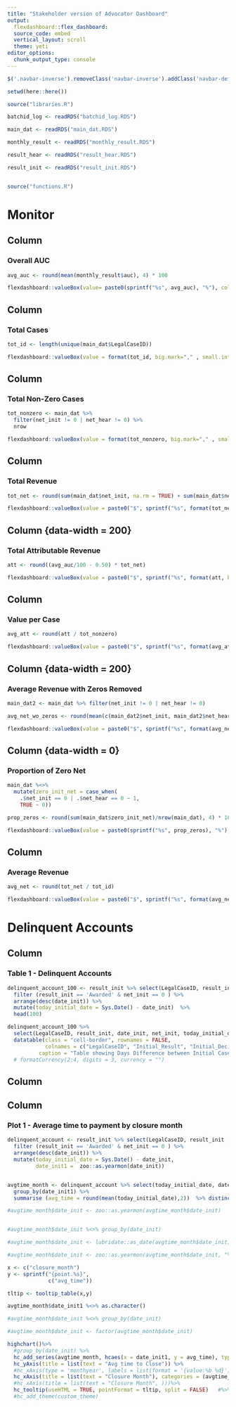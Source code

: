 ---
title: "Stakeholder version of Advocator Dashboard"
output: 
  flexdashboard::flex_dashboard:
  source_code: embed
  vertical_layout: scroll
  theme: yeti
editor_options: 
  chunk_output_type: console
---
  
``` {js}

$('.navbar-inverse').removeClass('navbar-inverse').addClass('navbar-default');

```


```{r include=FALSE}

setwd(here::here())

source("libraries.R")

batchid_log <- readRDS("batchid_log.RDS")

main_dat <- readRDS("main_dat.RDS")

monthly_result <- readRDS("monthly_result.RDS")

result_hear <- readRDS("result_hear.RDS")

result_init <- readRDS("result_init.RDS")


source("functions.R")

```

<style>
  .colored {
    background-color: #FAFAFA;
  }
</style>
  
  
  
  Monitor {data-icon="fa-tv"}
=====================================
  
  
  
  <!-- ### Successful batch?  -->
  
  <!-- ```{r} -->
  
  <!-- success <- batchid_log$sucessful[batchid_log$predicted_date == max(batchid_log$predicted_date)] -->
  
  <!-- if(success == TRUE){ -->
      <!--   c <- "#169e1b" -->
        <!-- } else { -->
            <!--   c <- "#ed2c13" -->
              <!-- } -->
  
  <!-- valueBox(success, color = c) -->
  
  <!-- ``` -->
  


<!--   Column {data-width=100 } -->
<!-- ----------------------------------------------------------------------- -->


<!--   ###  -->

<!--   ```{r} -->

<!-- # batchid_log <- readRDS("batchid_log.RDS") -->

<!-- pred_date <- max(batchid_log$predicted_date) -->

<!-- valueBox(pred_date, subtitle = 'Most Recent Predicted Date',  color = "aqua") -->

<!-- ``` -->


Column {}
-----------------------------------------------------------------------

### Overall AUC

```{r}
avg_auc <- round(mean(monthly_result$auc), 4) * 100

flexdashboard::valueBox(value= paste0(sprintf("%s", avg_auc), "%"), color='blue')
```

Column {}
-----------------------------------------------------------------------
  

### Total Cases

```{r}

tot_id <- length(unique(main_dat$LegalCaseID))

flexdashboard::valueBox(value = format(tot_id, big.mark="," , small.interval=3), color = "green")

```

Column {}
-----------------------------------------------------------------------
  
### Total Non-Zero Cases
  
```{r}

tot_nonzero <- main_dat %>% 
  filter(net_init != 0 | net_hear != 0) %>% 
  nrow

flexdashboard::valueBox(value = format(tot_nonzero, big.mark="," , small.interval=3), color = 'red')

```

Column {}
-----------------------------------------------------------------------

### Total Revenue
  
```{r}

tot_net <- round(sum(main_dat$net_init, na.rm = TRUE) + sum(main_dat$net_hear, na.rm = TRUE))  

flexdashboard::valueBox(value = paste0("$", sprintf("%s", format(tot_net, big.mark="," , small.interval=3))),  color = 'maroon')

```

Column {data-width = 200}
-----------------------------------------------------------------------
 
### Total Attributable Revenue
 
```{r}

att <- round((avg_auc/100 - 0.50) * tot_net)

flexdashboard::valueBox(value = paste0("$", sprintf("%s", format(att, big.mark="," , small.interval=3))), color = 'navy')

```

Column {}
-----------------------------------------------------------------------

### Value per Case

```{r}

avg_att <- round(att / tot_nonzero)

flexdashboard::valueBox(value = paste0("$", sprintf("%s", format(avg_att, big.mark="," , small.interval=3))), color = 'teal')

```

Column {data-width = 200}
-----------------------------------------------------------------------

### Average Revenue with Zeros Removed

```{r}

main_dat2 <- main_dat %>% filter(net_init != 0 | net_hear != 0)

avg_net_wo_zeros <- round(mean(c(main_dat2$net_init, main_dat2$net_hear), na.rm = TRUE))

flexdashboard::valueBox(value = paste0("$", sprintf("%s", format(avg_net_wo_zeros, big.mark="," , small.interval=3))),  color = 'lime') 

```

Column {data-width = 0}
-----------------------------------------------------------------------

### Proportion of Zero Net
  
```{r}

main_dat %<>% 
  mutate(zero_init_net = case_when(
    .$net_init == 0 | .$net_hear == 0 ~ 1,
    TRUE ~ 0))

prop_zeros <- round(sum(main_dat$zero_init_net)/nrow(main_dat), 4) * 100

flexdashboard::valueBox(value = paste0(sprintf("%s", prop_zeros), "%"),color = 'orange')

```

Column {}
-----------------------------------------------------------------------

### Average Revenue
  
```{r}

avg_net <- round(tot_net / tot_id)

flexdashboard::valueBox(value = paste0("$", sprintf("%s", format(avg_net, big.mark="," , small.interval=3))), color = 'purple')

```

Delinquent Accounts {data-navmenu="Delinquent Accounts"}
===================================================


Column {}
-----------------------------------------------------------------------
  

### Table 1 - Delinquent Accounts

```{r}

delinquent_account_100 <- result_init %>% select(LegalCaseID, result_init , date_init,    net_init) %>% 
  filter (result_init == 'Awarded' & net_init == 0 ) %>% 
  arrange(desc(date_init)) %>%
  mutate(today_initial_date = Sys.Date() - date_init)  %>%  
  head(100)

delinquent_account_100 %>%
  select(LegalCaseID, result_init, date_init, net_init, today_initial_date) %>% 
  datatable(class = "cell-border", rownames = FALSE, 
            colnames = c("LegalCaseID", "Initial_Result", "Initial_Decision_Date", "Net_Case", "Time_diff_casewon_notpaid"), 
          caption = "Table showing Days Difference between Initial Case being won and not being paid")  # %>% 
  # formatCurrency(2:4, digits = 3, currency = "")

```

Column {data-width=40}
-----------------------------------------------------------------------



Column {}
-----------------------------------------------------------------------
  

### Plot 1 - Average time to payment by closure month

```{r}

delinquent_account <- result_init %>% select(LegalCaseID, result_init , date_init,  net_init) %>% 
  filter (result_init == 'Awarded' & net_init == 0 ) %>% 
  arrange(desc(date_init)) %>%
  mutate(today_initial_date = Sys.Date() - date_init,
         date_init1 =  zoo::as.yearmon(date_init))  


avgtime_month <- delinquent_account %>% select(today_initial_date, date_init1 ) %>% 
  group_by(date_init1) %>%
  summarise (avg_time = round(mean(today_initial_date),2))  %>% distinct()

#avgtime_month$date_init <- zoo::as.yearmon(avgtime_month$date_init)


#avgtime_month$date_init %<>% group_by(date_init)

#avgtime_month$date_init <- lubridate::as_date(avgtime_month$date_init)

#avgtime_month$date_init <- zoo::as.yearmon(avgtime_month$date_init, "%m/%Y")

x <- c("closure_month")
y <- sprintf("{point.%s}", 
             c("avg_time"))

tltip <- tooltip_table(x,y)

avgtime_month$date_init1 %<>% as.character()

#avgtime_month$date_init %<>% group_by(date_init)

#avgtime_month$date_init <- factor(avgtime_month$date_init)

highchart()%>%
  #group_by(date_init) %>%
  hc_add_series(avgtime_month, hcaes(x = date_init1, y = avg_time), type = "line",    color = 'blue', name = "Avg time to payment by closure month") %>%
  hc_yAxis(title = list(text = "Avg time to Close")) %>%
  #hc_xAxis(type = 'monthyear', labels = list(format = '{value:%b %d}')) %>%
  hc_xAxis(title = list(text = "Closure Month"), categories = (avgtime_month$date_init1)) %>%
  #hc_xAxis(title = list(text = "Closure Month", )))%>%
  hc_tooltip(useHTML = TRUE, pointFormat = tltip, split = FALSE)   #%>% 
  #hc_add_theme(custom_theme)

  
```



